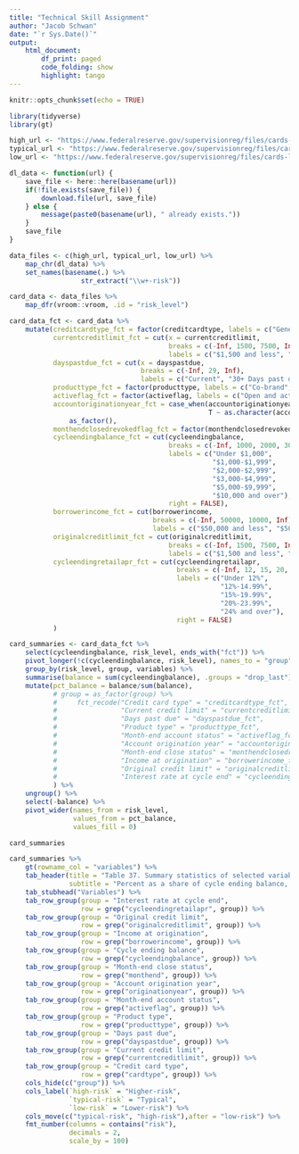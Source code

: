 ```yaml
---
title: "Technical Skill Assignment"
author: "Jacob Schwan"
date: "`r Sys.Date()`"
output: 
    html_document:
        df_print: paged
        code_folding: show
        highlight: tango
---
```


```r
knitr::opts_chunk$set(echo = TRUE)

library(tidyverse)
library(gt)
```

```r
high_url <- "https://www.federalreserve.gov/supervisionreg/files/cards-high-risk-2022.csv"
typical_url <- "https://www.federalreserve.gov/supervisionreg/files/cards-typical-risk-2022.csv"
low_url <- "https://www.federalreserve.gov/supervisionreg/files/cards-low-risk-2022.csv"

dl_data <- function(url) {
    save_file <- here::here(basename(url))
    if(!file.exists(save_file)) {
        download.file(url, save_file)
    } else {
        message(paste0(basename(url), " already exists."))
    }
    save_file
}

data_files <- c(high_url, typical_url, low_url) %>%
    map_chr(dl_data) %>%
    set_names(basename(.) %>%
                  str_extract("\\w+-risk"))

```

```r
card_data <- data_files %>%
    map_dfr(vroom::vroom, .id = "risk_level")

card_data_fct <- card_data %>%
    mutate(creditcardtype_fct = factor(creditcardtype, labels = c("General purpose", "Private label")),
           currentcreditlimit_fct = cut(x = currentcreditlimit,
                                        breaks = c(-Inf, 1500, 7500, Inf),
                                        labels = c("$1,500 and less", "$1,501-$7,500", "Over $7,500")),
           dayspastdue_fct = cut(x = dayspastdue,
                                 breaks = c(-Inf, 29, Inf),
                                 labels = c("Current", "30+ Days past due")),
           producttype_fct = factor(producttype, labels = c("Co-brand", "Other")),
           activeflag_fct = factor(activeflag, labels = c("Open and active", "Other")),
           accountoriginationyear_fct = case_when(accountoriginationyear <= 2016 ~ "2016 and prior",
                                                  T ~ as.character(accountoriginationyear)) %>%
               as_factor(),
           monthendclosedrevokedflag_fct = factor(monthendclosedrevokedflag, labels = c("Open and active", "Other")),
           cycleendingbalance_fct = cut(cycleendingbalance,
                                        breaks = c(-Inf, 1000, 2000, 3000, 5000, 10000, Inf),
                                        labels = c("Under $1,000", 
                                                   "$1,000-$1,999",
                                                   "$2,000-$2,999",
                                                   "$3,000-$4,999",
                                                   "$5,000-$9,999",
                                                   "$10,000 and over"),
                                        right = FALSE),
           borrowerincome_fct = cut(borrowerincome,
                                    breaks = c(-Inf, 50000, 10000, Inf),
                                    labels = c("$50,000 and less", "$50,001-$100,000", "Over $100,000")),
           originalcreditlimit_fct = cut(originalcreditlimit,
                                        breaks = c(-Inf, 1500, 7500, Inf),
                                        labels = c("$1,500 and less", "$1,501-$7,500", "Over $7,500")),
           cycleendingretailapr_fct = cut(cycleendingretailapr,
                                          breaks = c(-Inf, 12, 15, 20, 24, Inf),
                                          labels = c("Under 12%",
                                                     "12%-14.99%",
                                                     "15%-19.99%",
                                                     "20%-23.99%",
                                                     "24% and over"),
                                          right = FALSE)
           ) 
```

```r
card_summaries <- card_data_fct %>%
    select(cycleendingbalance, risk_level, ends_with("fct")) %>%
    pivot_longer(!c(cycleendingbalance, risk_level), names_to = "group", values_to = "variables") %>%
    group_by(risk_level, group, variables) %>%
    summarise(balance = sum(cycleendingbalance), .groups = "drop_last") %>%
    mutate(pct_balance = balance/sum(balance),
           # group = as_factor(group) %>%
           #     fct_recode("Credit card type" = "creditcardtype_fct",
           #                "Current credit limit" = "currentcreditlimit_fct",
           #                "Days past due" = "dayspastdue_fct",
           #                "Product type" = "producttype_fct",
           #                "Month-end account status" = "activeflag_fct",
           #                "Account origination year" = "accountoriginationyear_fct",
           #                "Month-end close status" = "monthendclosedrevokedflag_fct",
           #                "Income at origination" = "borrowerincome_fct",
           #                "Original credit limit" = "originalcreditlimit_fct",
           #                "Interest rate at cycle end" = "cycleendingretailapr_fct")
           ) %>%
    ungroup() %>%
    select(-balance) %>%
    pivot_wider(names_from = risk_level,
                values_from = pct_balance,
                values_fill = 0) 

card_summaries
```

```r
card_summaries %>%
    gt(rowname_col = "variables") %>%
    tab_header(title = "Table 37. Summary statistics of selected variables in the portfolios of hypothetical credit card accounts",
               subtitle = "Percent as a share of cycle ending balance, except as noted") %>%
    tab_stubhead("Variables") %>%
    tab_row_group(group = "Interest rate at cycle end",
                  row = grep("cycleendingretailapr", group)) %>%
    tab_row_group(group = "Original credit limit",
                  row = grep("originalcreditlimit", group)) %>%
    tab_row_group(group = "Income at origination",
                  row = grep("borrowerincome", group)) %>%
    tab_row_group(group = "Cycle ending balance",
                  row = grep("cycleendingbalance", group)) %>%
    tab_row_group(group = "Month-end close status",
                  row = grep("monthend", group)) %>%
    tab_row_group(group = "Account origination year",
                  row = grep("originationyear", group)) %>%
    tab_row_group(group = "Month-end account status",
                  row = grep("activeflag", group)) %>%
    tab_row_group(group = "Product type",
                  row = grep("producttype", group)) %>%
    tab_row_group(group = "Days past due",
                  row = grep("dayspastdue", group)) %>%
    tab_row_group(group = "Current credit limit",
                  row = grep("currentcreditlimit", group)) %>%
    tab_row_group(group = "Credit card type",
                  row = grep("cardtype", group)) %>%
    cols_hide(c("group")) %>%
    cols_label(`high-risk` = "Higher-risk",
               `typical-risk` = "Typical",
               `low-risk` = "Lower-risk") %>%
    cols_move(c("typical-risk", "high-risk"),after = "low-risk") %>%
    fmt_number(columns = contains("risk"),
               decimals = 2,
               scale_by = 100)

```

